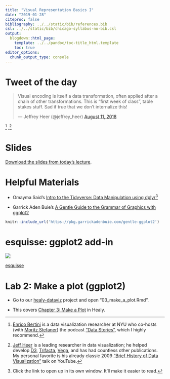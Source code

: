 ```yaml
---
title: "Visual Representation Basics I"
date: "2019-01-28"
citeproc: false
bibliography: ../../static/bib/references.bib
csl: ../../static/bib/chicago-syllabus-no-bib.csl
output:
  blogdown::html_page:
    template: ../../pandoc/toc-title_html.template
    toc: true
editor_options: 
  chunk_output_type: console
---
```


# Tweet of the day

<blockquote class="twitter-tweet" data-lang="en"><p lang="en" dir="ltr">Visual encoding is itself a data transformation, often applied after a chain of other transformations. This is “first week of class”, table stakes stuff. Sad if true that we don’t internalize this!</p>&mdash; Jeffrey Heer (@jeffrey_heer) <a href="https://twitter.com/jeffrey_heer/status/1028353025889333248?ref_src=twsrc%5Etfw">August 11, 2018</a></blockquote>
<script async src="https://platform.twitter.com/widgets.js" charset="utf-8"></script>^[[Enrico Bertini](http://enrico.bertini.io/) is a data visualization researcher at NYU who co-hosts (with [Moritz Stefaner](http://truth-and-beauty.net/)) the podcast ["Data Stories"](http://datastori.es/), which I highly recommend.] ,^[[Jeff Heer](https://homes.cs.washington.edu/~jheer/) is a leading researcher in data visualization; he helped develop [D3](https://d3js.org/), [Trifacta](https://www.trifacta.com/), [Vega](https://vega.github.io/vega/), and has had countless other publications. My personal favorite is his already classic 2009 ["Brief History of Data Visualization"](https://www.youtube.com/watch?v=N00g9Q9stBo) talk on YouTube.]


# Slides

[Download the slides from today's lecture]().

# Helpful Materials

* Omayma Said's [Intro to the Tidyverse: Data Manipulation using dplyr](https://speakerdeck.com/omaymas/data-manipulation-with-dplyr-first-steps)^[Click the link to open up in its own window. It'll make it easier to read.]

* Garrick Aden Buie's [A Gentle Guide to the Grammar of Graphics
with ggplot2](https://pkg.garrickadenbuie.com/gentle-ggplot2)

```r
knitr::include_url('https://pkg.garrickadenbuie.com/gentle-ggplot2')
```

# esquisse: ggplot2 add-in

![](https://raw.githubusercontent.com/wesslen/dsba5122-spring2019/master/static/images/class/esquisse.gif)

[esquisse](https://github.com/dreamRs/esquisse)

# Lab 2: Make a plot (ggplot2)

- Go to our [healy-dataviz](https://rstudio.cloud/spaces/7976/project/160035) project and open "03_make_a_plot.Rmd".

- This covers [Chapter 3: Make a Plot](http://socviz.co/makeplot.html#makeplot) in Healy.

